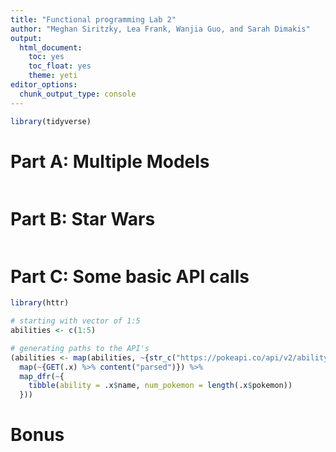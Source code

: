 ```yaml
---
title: "Functional programming Lab 2"
author: "Meghan Siritzky, Lea Frank, Wanjia Guo, and Sarah Dimakis"
output: 
  html_document: 
    toc: yes
    toc_float: yes
    theme: yeti
editor_options: 
  chunk_output_type: console
---
```


```r
library(tidyverse)
```

# Part A: Multiple Models

```r


```

# Part B: Star Wars

```r


```

# Part C: Some basic API calls


```r
library(httr)

# starting with vector of 1:5
abilities <- c(1:5)

# generating paths to the API's
(abilities <- map(abilities, ~{str_c("https://pokeapi.co/api/v2/ability/", .x)}) %>% 
  map(~{GET(.x) %>% content("parsed")}) %>% 
  map_dfr(~{
    tibble(ability = .x$name, num_pokemon = length(.x$pokemon))
  }))
```

# Bonus

```r


```

